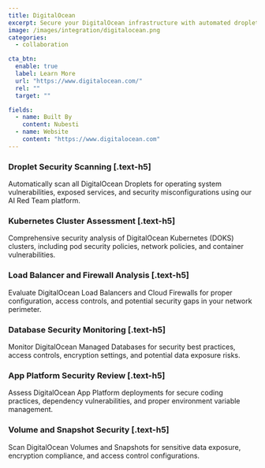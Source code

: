 ```yaml
---
title: DigitalOcean
excerpt: Secure your DigitalOcean infrastructure with automated droplet scanning and network security assessment
image: /images/integration/digitalocean.png
categories:
  - collaboration

cta_btn:
  enable: true
  label: Learn More
  url: "https://www.digitalocean.com/"
  rel: ""
  target: ""

fields:
  - name: Built By
    content: Nubesti
  - name: Website
    content: "https://www.digitalocean.com"
---
```


<Gallery>
  <GalleryItem
    image_src="/integration/images/1.jpg"
    image_alt="example alt text"
    video_src="LXb3EKWsInQ"
    image_source="content-collection"
  />
  <GalleryItem
    width="1/2"
    image_src="/integration/images/2.jpg"
    image_alt="example alt text"
    image_source="content-collection"
  />
  <GalleryItem
    width="1/2"
    image_src="/integration/images/3.jpg"
    image_alt="example alt text"
    image_source="content-collection"
  />
</Gallery>

### Droplet Security Scanning [.text-h5]

Automatically scan all DigitalOcean Droplets for operating system vulnerabilities, exposed services, and security misconfigurations using our AI Red Team platform.

### Kubernetes Cluster Assessment [.text-h5]

Comprehensive security analysis of DigitalOcean Kubernetes (DOKS) clusters, including pod security policies, network policies, and container vulnerabilities.

### Load Balancer and Firewall Analysis [.text-h5]

Evaluate DigitalOcean Load Balancers and Cloud Firewalls for proper configuration, access controls, and potential security gaps in your network perimeter.

### Database Security Monitoring [.text-h5]

Monitor DigitalOcean Managed Databases for security best practices, access controls, encryption settings, and potential data exposure risks.

### App Platform Security Review [.text-h5]

Assess DigitalOcean App Platform deployments for secure coding practices, dependency vulnerabilities, and proper environment variable management.

### Volume and Snapshot Security [.text-h5]

Scan DigitalOcean Volumes and Snapshots for sensitive data exposure, encryption compliance, and access control configurations.
